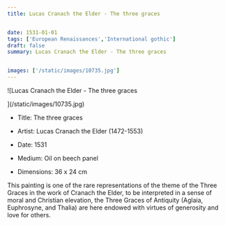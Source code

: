 ```yaml
---
title: Lucas Cranach the Elder - The three graces


date: 1531-01-01
tags: ['European Renaissances','International gothic']
draft: false
summary: Lucas Cranach the Elder - The three graces


images: ['/static/images/10735.jpg']
---
```


![Lucas Cranach the Elder - The three graces

](/static/images/10735.jpg)

* Title: The three graces


* Artist: Lucas Cranach the Elder (1472-1553)
* Date: 1531
* Medium: Oil on beech panel
* Dimensions: 36 x 24 cm

This painting is one of the rare representations of the theme of the Three Graces in the work of Cranach the Elder, to be interpreted in a sense of moral and Christian elevation, the Three Graces of Antiquity (Aglaia, Euphrosyne, and Thalia) are here endowed with virtues of generosity and love for others.
